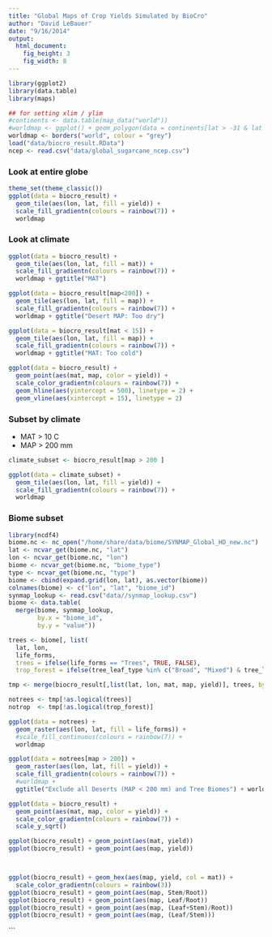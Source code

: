 ```yaml
---
title: "Global Maps of Crop Yields Simulated by BioCro"
author: "David LeBauer"
date: "9/16/2014"
output:
  html_document:
    fig_height: 3
    fig_width: 8
---
```


```r
library(ggplot2)
library(data.table)
library(maps)

## for setting xlim / ylim
#continents <- data.table(map_data("world"))
#worldmap <- ggplot() + geom_polygon(data = continents[lat > -31 & lat < 37], aes(long, lat, group = group), fill = NA, color = "grey")
worldmap <- borders("world", colour = "grey")
load("data/biocro_result.RData")
ncep <- read.csv("data/global_sugarcane_ncep.csv")
```


### Look at entire globe

```r
theme_set(theme_classic())
ggplot(data = biocro_result) + 
  geom_tile(aes(lon, lat, fill = yield)) + 
  scale_fill_gradientn(colours = rainbow(7)) + 
  worldmap
```


### Look at climate
```r

ggplot(data = biocro_result) + 
  geom_tile(aes(lon, lat, fill = mat)) + 
  scale_fill_gradientn(colours = rainbow(7)) + 
  worldmap + ggtitle("MAT")

ggplot(data = biocro_result[map<200]) + 
  geom_tile(aes(lon, lat, fill = map)) + 
  scale_fill_gradientn(colours = rainbow(7)) + 
  worldmap + ggtitle("Desert MAP: Too dry")

ggplot(data = biocro_result[mat < 15]) + 
  geom_tile(aes(lon, lat, fill = map)) + 
  scale_fill_gradientn(colours = rainbow(7)) + 
  worldmap + ggtitle("MAT: Too cold")

ggplot(data = biocro_result) + 
  geom_point(aes(mat, map, color = yield)) + 
  scale_color_gradientn(colours = rainbow(7)) +
  geom_hline(aes(yintercept = 500), linetype = 2) + 
  geom_vline(aes(xintercept = 15), linetype = 2)
```

### Subset by climate

* MAT > 10 C
* MAP > 200 mm

```r
climate_subset <- biocro_result[map > 200 ]

ggplot(data = climate_subset) + 
  geom_tile(aes(lon, lat, fill = yield)) + 
  scale_fill_gradientn(colours = rainbow(7)) + 
  worldmap

```

### Biome subset

```r
library(ncdf4)
biome.nc <- nc_open("/home/share/data/biome/SYNMAP_Global_HD_new.nc")
lat <- ncvar_get(biome.nc, "lat")
lon <- ncvar_get(biome.nc, "lon")
biome <- ncvar_get(biome.nc, "biome_type")
type <- ncvar_get(biome.nc, "type")
biome <- cbind(expand.grid(lon, lat), as.vector(biome))
colnames(biome) <- c("lon", "lat", "biome_id")
synmap_lookup <- read.csv("data//synmap_lookup.csv")
biome <- data.table(
  merge(biome, synmap_lookup, 
        by.x = "biome_id",
        by.y = "value"))

trees <- biome[, list(
  lat, lon, 
  life_forms,
  trees = ifelse(life_forms == "Trees", TRUE, FALSE),
  trop_forest = ifelse(tree_leaf_type %in% c("Broad", "Mixed") & tree_leaf_longevity == "Evergreen", TRUE, FALSE))]

tmp <- merge(biocro_result[,list(lat, lon, mat, map, yield)], trees, by = c("lat", "lon"))

notrees <- tmp[!as.logical(trees)]
notrop  <- tmp[!as.logical(trop_forest)]

ggplot(data = notrees) + 
  geom_raster(aes(lon, lat, fill = life_forms)) + 
  #scale_fill_continuous(colours = rainbow(7)) + 
  worldmap 

ggplot(data = notrees[map > 200]) + 
  geom_raster(aes(lon, lat, fill = yield)) + 
  scale_fill_gradientn(colours = rainbow(7)) + 
  #worldmap + 
  ggtitle("Exclude all Deserts (MAP < 200 mm) and Tree Biomes") + worldmap 


```

```r



ggplot(data = biocro_result) + 
  geom_point(aes(mat, map, color = yield)) + 
  scale_color_gradientn(colours = rainbow(7)) +
  scale_y_sqrt()

ggplot(biocro_result) + geom_point(aes(mat, yield))
ggplot(biocro_result) + geom_point(aes(map, yield))



ggplot(biocro_result) + geom_hex(aes(map, yield, col = mat)) + 
  scale_color_gradientn(colours = rainbow(3))
ggplot(biocro_result) + geom_point(aes(map, Stem/Root))
ggplot(biocro_result) + geom_point(aes(map, Leaf/Root))
ggplot(biocro_result) + geom_point(aes(map, (Leaf+Stem)/Root))
ggplot(biocro_result) + geom_point(aes(map, (Leaf/Stem)))
```




```